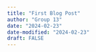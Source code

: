 ```yaml
---
title: "First Blog Post"
author: "Group 13"
date: "2024-02-23"
date-modified: "2024-02-23"
draft: FALSE
---
```


